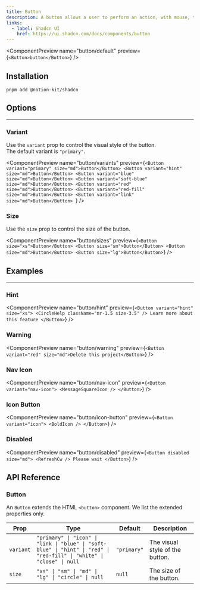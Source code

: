 ```yaml
---
title: Button
description: A button allows a user to perform an action, with mouse, touch, and keyboard interactions.
links:
  - label: Shadcn UI
    href: https://ui.shadcn.com/docs/components/button
---
```


<ComponentPreview name="button/default" preview={`<Button>button</Button>`} />

## Installation

```package-install
pnpm add @notion-kit/shadcn
```

## Options

---

### Variant

Use the `variant` prop to control the visual style of the button.<br/>
The default variant is `"primary"`.

<ComponentPreview
  name="button/variants"
  preview={`<Button variant="primary" size="md">Button</Button>
  <Button variant="hint" size="md">Button</Button>
  <Button variant="blue" size="md">Button</Button>
  <Button variant="soft-blue" size="md">Button</Button>
  <Button variant="red" size="md">Button</Button>
  <Button variant="red-fill" size="md">Button</Button>
  <Button variant="link" size="md">Button</Button>
  `}
/>

### Size

Use the `size` prop to control the size of the button.

<ComponentPreview
  name="button/sizes"
  preview={`<Button size="xs">Button</Button>
<Button size="sm">Button</Button>
<Button size="md">Button</Button>
<Button size="lg">Button</Button>`}
/>

## Examples

---

### Hint

<ComponentPreview
  name="button/hint"
  preview={`<Button variant="hint" size="xs">
    <CircleHelp className="mr-1.5 size-3.5" />
    Learn more about this feature
  </Button>`}
/>

### Warning

<ComponentPreview
  name="button/warning"
  preview={`<Button variant="red" size="md">Delete this project</Button>`}
/>

### Nav Icon

<ComponentPreview
  name="button/nav-icon"
  preview={`<Button variant="nav-icon">
    <MessageSquareIcon />
  </Button>`}
/>

### Icon Button

<ComponentPreview
  name="button/icon-button"
  preview={`<Button variant="icon">
    <BoldIcon />
  </Button>`}
/>

### Disabled

<ComponentPreview
  name="button/disabled"
  preview={`<Button disabled size="md">
    <RefreshCw /> Please wait
  </Button>`}
/>

## API Reference

### Button

An `Button` extends the HTML `<button>` component. We list the extended properties only.

| Prop      | Type                                                                                                                   | Default     | Description                     |
| --------- | ---------------------------------------------------------------------------------------------------------------------- | ----------- | ------------------------------- |
| `variant` | `"primary" \| "icon" \| "link \| "blue" \| "soft-blue" \| "hint" \| "red" \| "red-fill" \| "white" \| "close" \| null` | `"primary"` | The visual style of the button. |
| `size`    | `"xs" \| "sm" \| "md" \| "lg" \| "circle" \| null`                                                                     | `null`      | The size of the button.         |

